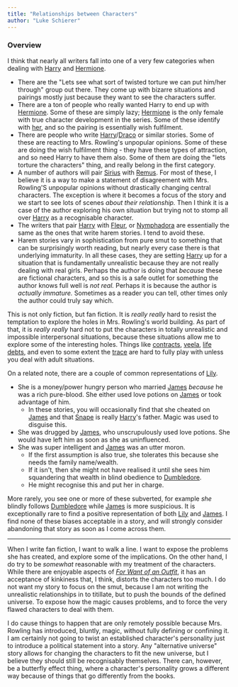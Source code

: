 ```yaml
---
title: "Relationships between Characters"
author: "Luke Schierer"
---
```


### Overview

I think that nearly all writers fall into one of a very few categories when
dealing with [Harry] and [Hermione].

* There are the "Lets see what sort of twisted torture we can put him/her
  through" group out there.  They come up with bizarre situations and
  pairings mostly just because they want to see the characters suffer.
* There are a ton of people who really wanted Harry to end up with [Hermione].
  Some of these are simply lazy; [Hermione] is the only female with true
  character development in the series.  Some of these identify with
  [her][Hermione], and so the pairing is essentially wish fulfilment.
* There are people who write [Harry]/[Draco] or similar stories.  Some
  of these are reacting to Mrs. Rowling's unpopular opinions.  Some
  of these are doing the wish fulfilment thing - they have these types
  of attraction, and so need Harry to have them also.  Some of them are
  doing the "lets torture the characters" thing, and really belong in
  the first category.
* A number of authors will pair [Sirius] with [Remus].  For most of these,
  I believe it is a way to make a statement of disagreement with Mrs. Rowling'S
  unpopular opinions without drastically changing central characters. The exception is where it becomes a focus of the story and we start to see lots of scenes *about their relationship.*  Then I think it is a case of the author
  exploring his own situation but trying not to stomp all over [Harry] as a recognisable character. 
* The writers that pair [Harry] with [Fleur], or [Nymphadora] are
  essentially the same as the ones that write harem stories.  I tend to avoid these.  
* Harem stories vary in sophistication from pure smut to something that
  can be surprisingly worth reading, but nearly every case there is that
  underlying immaturity.  In all these cases, they are setting [Harry]
  up for a situation that is fundamentally unrealistic because they are
  not really dealing with real girls. Perhaps the author is doing that
  *because* these are fictional characters, and so this is a safe
  outlet for something the author knows full well is *not real.*  Perhaps
  it is because the author is *actually immature.*  Sometimes as a
  reader you can tell, other times only the author could truly say which.

This is not only fiction, but fan fiction.  It is *really really* hard
to resist the temptation to explore the holes in Mrs. Rowling's world
building.  As part of that, it is *really really* hard not to put the
characters in totally unrealistic and impossible interpersonal
situations, because these situations allow me to explore some of the
interesting holes.  Things like [contracts], [veela], [life debts], and
even to some extent the [trace] are hard to fully play with unless you
deal with adult situations.


On a related note, there are a couple of common representations of [Lily].
* She is a money/power hungry person who married [James] *because* he was a rich
  pure-blood.  She either used love potions on [James] or took advantage of him.
  * In these stories, you will occasionally find that she cheated on [James]
    and that [Snape] is really [Harry]'s father.  Magic was used to disguise this.
* She was drugged by [James], who unscrupulously used love potions.  She would 
  have left him as soon as she as uninfluenced. 
* She was super intelligent and [James] was an utter moron.
  * If the first assumption is also true, she tolerates this because she needs
    the family name/wealth.
  * If it isn't, then she might not have realised it until she sees him 
    squandering that wealth in blind obedience to [Dumbledore].
  * He might recognise this and put her in charge. 

More rarely, you see one or more of these subverted, for example *she* blindly follows [Dumbledore] while [James] is more suspicious.  It is exceptionally rare to find a positive representation of both [Lily] and [James].  I find none of these biases acceptable in a story, and will strongly consider abandoning that story as soon as I come across them. 

---

When I write fan fiction, I want to walk a line.  I want to expose the problems she has created, and explore some of the implications.  On the other hand, I do try to be *somewhat* reasonable with my treatment of the characters.
While there are enjoyable aspects of _[For Want of an Outfit]_, it has an
acceptance of kinkiness that, I think, distorts the characters too much.  I do not want my story to focus on the smut, because I am not writing the unrealistic relationships in to titillate, but to push the bounds of the defined universe.  To expose how the magic causes problems, and to force the very flawed characters to deal with them.  

I do cause things to happen that are only remotely possible because Mrs. Rowling has introduced, bluntly, magic, without fully
defining or confining it.  I am certainly not going to twist an
established character's personality just to introduce a political
statement into a story.  Any "alternative universe" story allows for
changing the characters to fit the new universe, but I believe they
should still be recognisably themselves.  There can, however, be a butterfly effect thing, where a character's personality grows a different way because of
things that go differently from the books. 

[veela]: ../beings/veela/

[contracts]: ../magic/contracts/

[life debts]: ../magic/contracts/

[trace]: ../magic/

[For Want of an Outfit]: https://archiveofourown.org/works/28507302

[Hermione]: <../people/granger/hermione_jean>

[Harry]: <../people/potter/harry_james>

[Draco]: <../people/malfoy/draco_lucius>

[Fleur]: <../people/delacour/fleur_isabelle>

[Nymphadora]: <../people/tonks/nymphadora>

[Sirius]: ../people/black/sirius_iii/

[Remus]: ../people/lupin/remus_john/

[Lily]: ../people/evans/lily_j/

[James]: ../people/potter/james/

[Dumbledore]: ../people/dumbledore/albus_percival_wulfric_brian/

[Snape]: ../people/snape/severus/
